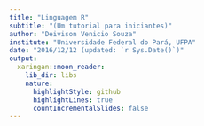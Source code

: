 ```yaml
---
title: "Linguagem R"
subtitle: "(Um tutorial para iniciantes)"
author: "Deivison Venicio Souza"
institute: "Universidade Federal do Pará, UFPA"
date: "2016/12/12 (updated: `r Sys.Date()`)"
output:
  xaringan::moon_reader:
    lib_dir: libs
    nature:
      highlightStyle: github
      highlightLines: true
      countIncrementalSlides: false
---
```


